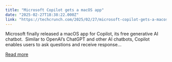 ```yaml
---
title: "Microsoft Copilot gets a macOS app"
date: "2025-02-27T18:38:22.000Z"
link: "https://techcrunch.com/2025/02/27/microsoft-copilot-gets-a-macos-app/"
---
```


Microsoft finally released a macOS app for Copilot, its free generative AI chatbot.&#160; Similar to OpenAI’s ChatGPT and other AI chatbots, Copilot enables users to ask questions and receive response...

[Read more](https://techcrunch.com/2025/02/27/microsoft-copilot-gets-a-macos-app/)
